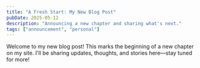 ```yaml
---
title: "A Fresh Start: My New Blog Post"
pubDate: 2025-05-12
description: "Announcing a new chapter and sharing what's next."
tags: ["announcement", "personal"]
---
```


Welcome to my new blog post! This marks the beginning of a new chapter on my site. I'll be sharing updates, thoughts, and stories here—stay tuned for more! 